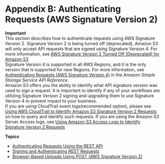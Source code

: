 # Appendix B: Authenticating Requests \(AWS Signature Version 2\)<a name="auth-request-sig-v2"></a>

**Important**  
This section describes how to authenticate requests using AWS Signature Version 2\. Signature Version 2 is being turned off \(deprecated\),  Amazon S3 will only accept API requests that are signed using Signature Version 4\. For more information, see [AWS Signature Version 2 Turned Off \(Deprecated\) for Amazon S3](UsingAWSSDK.mdx#UsingAWSSDK-sig2-deprecation)   
Signature Version 4 is supported in all AWS Regions, and it is the only version that is supported for new Regions\. For more information, see [Authenticating Requests \(AWS Signature Version 4\)](https://docs.aws.amazon.com/AmazonS3/latest/API/sig-v4-authenticating-requests.html) in the *Amazon Simple Storage Service API Reference*\.   
Amazon S3 offers you the ability to identify what API signature version was used to sign a request\. It is important to identify if any of your workflows are utilizing Signature Version 2 signing and upgrading them to use Signature Version 4 to prevent impact to your business\.   
If you are using CloudTrail event logs\(recommended option\), please see [Using AWS CloudTrail to Identify Amazon S3 Signature Version 2 Requests ](cloudtrail-request-identification.mdx#cloudtrail-identification-sigv2-requests) on how to query and identify such requests\. 
If you are using the Amazon S3 Server Access logs, see [ Using Amazon S3 Access Logs to Identify Signature Version 2 Requests ](using-s3-access-logs-to-identify-requests.mdx#using-s3-access-logs-to-identify-sigv2-requests) 

**Topics**
+ [Authenticating Requests Using the REST API](S3_Authentication2.mdx)
+ [Signing and Authenticating REST Requests](RESTAuthentication.mdx)
+ [Browser\-Based Uploads Using POST \(AWS Signature Version 2\)](UsingHTTPPOST.mdx)